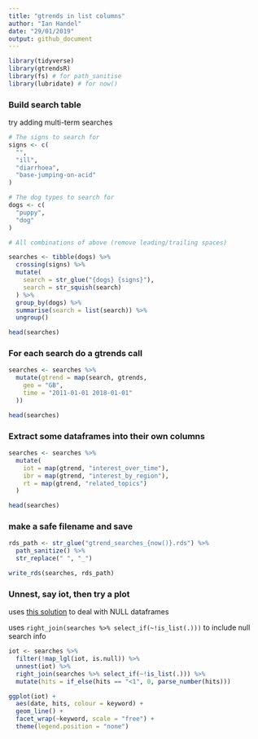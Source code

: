 ```yaml
---
title: "gtrends in list columns"
author: "Ian Handel"
date: "29/01/2019"
output: github_document
---
```


```r
library(tidyverse)
library(gtrendsR)
library(fs) # for path_sanitise
library(lubridate) # for now()
```


### Build search table

try adding multi-term searches


```r
# The signs to search for
signs <- c(
  "",
  "ill",
  "diarrhoea",
  "base-jumping-on-acid"
)

# The dog types to search for
dogs <- c(
  "puppy",
  "dog"
)

# All combinations of above (remove leading/trailing spaces)

searches <- tibble(dogs) %>%
  crossing(signs) %>%
  mutate(
    search = str_glue("{dogs} {signs}"),
    search = str_squish(search)
  ) %>% 
  group_by(dogs) %>%
  summarise(search = list(search)) %>% 
  ungroup()

head(searches)
```


### For each search do a gtrends call

```r
searches <- searches %>%
  mutate(gtrend = map(search, gtrends,
    geo = "GB",
    time = "2011-01-01 2018-01-01"
  ))

head(searches)
```

### Extract some dataframes into their own columns

```r
searches <- searches %>%
  mutate(
    iot = map(gtrend, "interest_over_time"),
    ibr = map(gtrend, "interest_by_region"),
    rt = map(gtrend, "related_topics")
  )

head(searches)
```

### make a safe filename and save

```r
rds_path <- str_glue("gtrend_searches_{now()}.rds") %>%
  path_sanitize() %>%
  str_replace(" ", "_")

write_rds(searches, rds_path)
```


### Unnest, say iot, then try a plot

uses [this solution](https://stackoverflow.com/questions/47224831/using-tidyr-unnest-with-null-values) to deal with NULL dataframes

uses ```right_join(searches %>% select_if(~!is_list(.)))``` to include null search info


```r
iot <- searches %>%
  filter(!map_lgl(iot, is.null)) %>% 
  unnest(iot) %>% 
  right_join(searches %>% select_if(~!is_list(.))) %>% 
  mutate(hits = if_else(hits == "<1", 0, parse_number(hits)))

ggplot(iot) +
  aes(date, hits, colour = keyword) +
  geom_line() +
  facet_wrap(~keyword, scale = "free") +
  theme(legend.position = "none")
```
